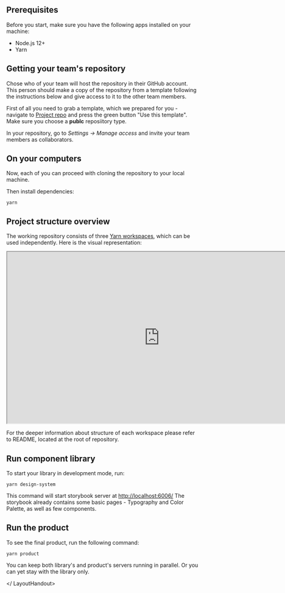 
<LayoutHandout title="Setting up the project">

## Prerequisites

Before you start, make sure you have the following apps installed on your machine:

- Node.js 12+
- Yarn

## Getting your team's repository

Chose who of your team will host the repository in their GitHub account. This person
should make a copy of the repository from a template following the instructions below and
give access to it to the other team members.

First of all you need to grab a template, which we prepared for you - navigate to
[Project repo](https://github.com/goright-io/hands-on-design-system) and press the
green button "Use this template". Make sure you choose a **publc** reposiitory type.

In your repository, go to _Settings -> Manage access_ and invite your team members
as collaborators.

## On your computers

Now, each of you can proceed with cloning the repository to your local machine.

Then install dependencies:

```
yarn
```

## Project structure overview

The working repository consists of three [Yarn workspaces](https://classic.yarnpkg.com/en/docs/workspaces/), which can be used independently. Here is the visual representation:

<iframe
  style={{ border: "none" }}
  width="800"
  height="450"
  src="https://whimsical.com/embed/6BSShGs2kMRwcMFw3FnX9g@2Ux7TurymN7h1NGLobiM"
></iframe>

For the deeper information about structure of each workspace please refer to README, located at the root of repository.

## Run component library

To start your library in development mode, run:

```
yarn design-system
```

This command will start storybook server at [http://localhost:6006/](http://localhost:6006)
The storybook already contains some basic pages - Typography and Color Palette, as well as few components.

## Run the product

To see the final product, run the following command:

```
yarn product
```

You can keep both library's and product's servers running in parallel. Or you can
yet stay with the library only.

</ LayoutHandout>
